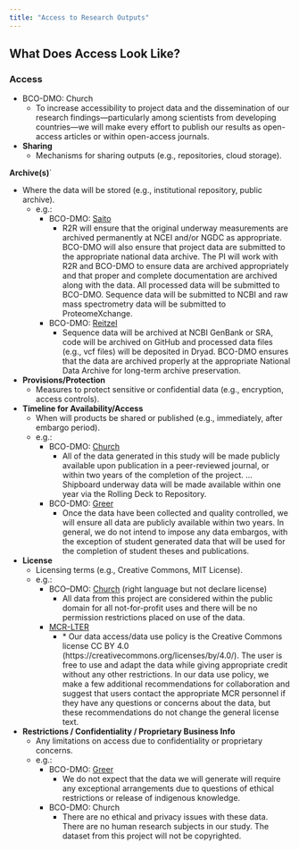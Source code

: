 ```yaml
---
title: "Access to Research Outputs"
---
```


## What Does Access Look Like?

### Access

-   BCO-DMO: Church
    -   To increase accessibility to project data and the dissemination of our research findings—particularly among scientists from developing countries—we will make every effort to publish our results as open-access articles or within open-access journals.
-   **Sharing**
    -   Mechanisms for sharing outputs (e.g., repositories, cloud storage).

**Archive(s)**\`

-   Where the data will be stored (e.g., institutional repository, public archive).
    -   e.g.:
        -   BCO-DMO: [Saito](https://drive.google.com/file/d/1xJ8EiH436Fr95XrIEsvyYHoQv0mErSwB/view?usp=share_link)
            -   R2R will ensure that the original underway measurements are archived permanently at NCEI and/or NGDC as appropriate. BCO-DMO will also ensure that project data are submitted to the appropriate national data archive. The PI will work with R2R and BCO-DMO to ensure data are archived appropriately and that proper and complete documentation are archived along with the data. All processed data will be submitted to BCO-DMO. Sequence data will be submitted to NCBI and raw mass spectrometry data will be submitted to ProteomeXchange.\
        -   BCO-DMO: [Reitzel](https://drive.google.com/file/d/19I3y-pgxbPr-T7yITp5LMhfS7gT4TqOm/view?usp=share_link)
            -   Sequence data will be archived at NCBI GenBank or SRA, code will be archived on GitHub and processed data files (e.g., vcf files) will be deposited in Dryad. BCO-DMO ensures that the data are archived properly at the appropriate National Data Archive for long-term archive preservation.
-   **Provisions/Protection**
    -   Measures to protect sensitive or confidential data (e.g., encryption, access controls).
-   **Timeline for Availability/Access**
    -   When will products be shared or published (e.g., immediately, after embargo period).
    -   e.g.:
        -   BCO-DMO: [Church](https://drive.google.com/file/d/1lFfmFJ0FRqvj4HQU6FX-QFne-2XYPQ6y/view?usp=share_link)
            -   All of the data generated in this study will be made publicly available upon publication in a peer-reviewed journal, or within two years of the completion of the project. … Shipboard underway data will be made available within one year via the Rolling Deck to Repository.
        -   BCO-DMO: [Greer](https://drive.google.com/file/d/1OTn2YkAbrXQBt3CN2hL4ras1sewSg5Vi/view?usp=share_link)
            -   Once the data have been collected and quality controlled, we will ensure all data are publicly available within two years. In general, we do not intend to impose any data embargos, with the exception of student generated data that will be used for the completion of student theses and publications.
-   **License**
    -   Licensing terms (e.g., Creative Commons, MIT License).
    -   e.g.:
        -   BCO–DMO: [Church](https://drive.google.com/file/d/1lFfmFJ0FRqvj4HQU6FX-QFne-2XYPQ6y/view?usp=share_link) (right language but not declare license)
            -   All data from this project are considered within the public domain for all not-for-profit uses and there will be no permission restrictions placed on use of the data.
        -   [MCR-LTER](https://drive.google.com/file/d/1rNYVmb7wMWjaDMhHGMEFG5hsnr8yhz56/view?usp=share_link)
            -   \* Our data access/data use policy is the Creative Commons license CC BY 4.0 (https://creativecommons.org/licenses/by/4.0/). The user is free to use and adapt the data while giving appropriate credit without any other restrictions. In our data use policy, we make a few additional recommendations for collaboration and suggest that users contact the appropriate MCR personnel if they have any questions or concerns about the data, but these recommendations do not change the general license text.
-   **Restrictions / Confidentiality / Proprietary Business Info**
    -   Any limitations on access due to confidentiality or proprietary concerns.
    -   e.g.:
        -   BCO-DMO: [Greer](https://drive.google.com/file/d/1OTn2YkAbrXQBt3CN2hL4ras1sewSg5Vi/view?usp=share_link)
            -   We do not expect that the data we will generate will require any exceptional arrangements due to questions of ethical restrictions or release of indigenous knowledge.
        -   BCO-DMO: Church
            -   There are no ethical and privacy issues with these data. There are no human research subjects in our study. The dataset from this project will not be copyrighted.
